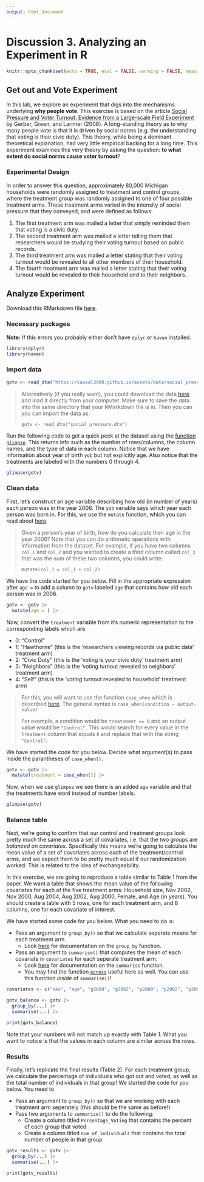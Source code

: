 ```yaml
---
output: html_document
---
```


# Discussion 3. Analyzing an Experiment in R {-}

```r
knitr::opts_chunk$set(echo = TRUE, eval = FALSE, warning = FALSE, message = FALSE)
```

## Get out and Vote Experiment

In this lab, we explore an experiment that digs into the mechanisms
underlying __why people vote__. This exercise is based on the article [Social Pressure and Voter Turnout: Evidence from a Large-scale Field Experiment](https://www.cambridge.org/core/journals/american-political-science-review/article/social-pressure-and-voter-turnout-evidence-from-a-largescale-field-experiment/11E84AF4C0B7FBD1D20C855972C2C3EB#) by Gerber, Green, and Larimer (2008). A long-standing theory as to why many people
vote is that it is driven by social norms (e.g. the understanding that voting
is their civic duty). This theory, while being a dominant theoretical 
explanation, had very little empirical backing for a long time. This experiment
examines this very theory by asking the question:
__to what extent do social norms cause voter turnout__?

### Experimental Design

In order to answer this question, approximately 80,000 Michigan households
were randomly assigned to treatment and control groups, where the treatment
group was randomly assigned to one of four possible treatment arms. These
treatment arms varied in the intensity of social pressure that they conveyed,
and were defined as follows:

1. The first treatment arm was mailed a letter that simply reminded them that
voting is a civic duty.
2. The second treatment arm was mailed a letter telling them that researchers
would be studying their voting turnout based on public records.
3. The third treatment arm was mailed a letter stating that their voting turnout 
would be revealed to all other members of their household.
4. The fourth treatment arm was mailed a letter stating that their voting turnout
would be revealed to their household *and* to their neighbors.

## Analyze Experiment
Download this RMarkdown file [here]().

### Necessary packages

__Note:__ If this errors you probably either don't have `dplyr` or `haven`
installed.

```r
library(dplyr)
library(haven)
```

### Import data
```r
gotv <- read_dta("https://causal3900.github.io/assets/data/social_pressure.dta")
```

> Alternatively (if you really want), you could download the data [here](assets/data/social_pressure.dta) and load it directly from your computer. Make sure to save the data into the same directory that your RMarkdown file is in. 
> Then you can you can import the data as:
>
> `gotv <- read_dta("social_pressure.dta")`

Run the following code to get a quick peek at the dataset using the [function `glimpse`](https://dplyr.tidyverse.org/reference/glimpse.html). This returns info such as the number of rows/columns, the column names, and the type of data in each column. Notice that we have information about year of birth `yob` but not explicitly age. Also notice that the treatments are labeled with the numbers 0 through 4.
```r
glimpse(gotv)
```

### Clean data

First, let's construct an age variable describing how old (in number of years)
each person was in the year 2006. The `yob` variable says which year each person
was born in. For this, we use the `mutate` function, which you can read about [here](https://dplyr.tidyverse.org/reference/mutate.html). 

> Given a person's year of birth, how do you calculate their age in the year 2006? Note that you can do arithmetic operations with information from the dataset. For example, if you have two columns `col_1` and `col_2` and you wanted to create a third column called `col_3` that was the sum of these two columns, you could write:
>
> `mutate(col_3 = col_1 + col_2)`

We have the code started for you below. Fill in the appropriate expression after `age = ` to add a column to `gotv` labeled `age` that contains how old each person was in 2006.

```r
gotv <- gotv |>
  mutate(age = ) |>
```

Now, convert the `treatment` variable from it's numeric representation to the
corresponding labels which are

- 0: "Control" 
- 1: "Hawthorne" (this is the 'researchers viewing records via public data' treatment arm)
- 2: "Civic Duty" (this is the 'voting is your civic duty' treatment arm)
- 3: "Neighbors" (this is the 'voting turnout revealed to neighbors' treatment arm)
- 4: "Self" (this is the 'voting turnout revealed to household' treatment arm)


> For this, you will want to use the function `case_when` which is described [here](https://www.sharpsightlabs.com/blog/case-when-r/).
> The general syntax is `case_when(condition ~ output-value)`
> 
> For example, a condition would be `treatement == 0` and an output value would be `"Control"`. This would search for every value in the `treatment` column that equals `0` and replace that with the string `"Control"`.


We have started the code for you below. Decide what argument(s) to pass inside the parantheses of `case_when()`.
```r
gotv <- gotv |>
  mutate(treatment = case_when()) |> 
```

Now, when we use `glimpse` we see there is an added `age` variable and that the treatments have word instead of number labels.
```r
glimpse(gotv)
```

### Balance table

Next, we're going to confirm that our control and treatment groups look pretty
much the same across a set of covariates, i.e. that the two groups are *balanced on covariates*. Specifically this means we're going to calculate the mean value of a set of covariates across each of the treatment/control
arms, and we expect them to be pretty much equal if our randomization worked. This is related to the idea of exchangeability.

In this exercise, we are going to reproduce a table similar to Table 1 from the paper. We want a table that shows the mean value of the following covariates for each of the five treatment arms: Household size, Nov 2002, Nov 2000, Aug 2004, Aug 2002, Aug 2000, Female, and Age (in years). You should create a table with 5 rows, one for each treatment arm, and 8 columns, one for each covariate of interest. 

We have started some code for you below. What you need to do is:

- Pass an argument to `group_by()` so that we calculate seperate means for each treatment arm.
  - Look [here](https://dplyr.tidyverse.org/reference/group_by.html) for documentation on the `group_by` function.
- Pass an argument to `summarise()` that computes the mean of each covariate in `covariates` for each seperate treatment arm.
  - Look [here](https://dplyr.tidyverse.org/reference/summarise.html) for documentation on the `summarise` function.
  - You may find the function [`across`](https://dplyr.tidyverse.org/reference/across.html) useful here as well. You can use this function *inside* of `summarise()`!

```r
covariates <- c("sex", "age", "g2000", "g2002", "p2000", "p2002", "p2004", "hh_size")

gotv_balance <- gotv |>
  group_by(...) |>
  summarise(...) |>

print(gotv_balance)
```

Note that your numbers will not match up exactly with Table 1. What you want to notice is that the values in each column are similar across the rows.

### Results

Finally, let's replicate the final results (Table 2). For each treatment group, we calculate the percentage of individuals who got out and voted, as well as the total number of individuals in that group! We started the code for you below. You need to 

- Pass an argument to `group_by()` so that we are working with each treatment arm seperately (this should be the same as before!)
- Pass two arguments to `summarise()` to do the following:
  - Create a column titled `Percentage_Voting` that contains the percent of each group that voted
  - Create a column titled `num_of_individuals` that contains the total number of people in that group

```r
gotv_results <- gotv |>
  group_by(...) |>
  summarise(...) |>

print(gotv_results)
```

